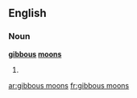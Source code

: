 ==English==

===Noun===
'''[[gibbous]] [[moon]]s'''

# {{plural of|[[gibbous moon]]}}

[[ar:gibbous moons]]
[[fr:gibbous moons]]